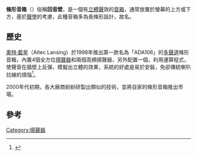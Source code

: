 '''條形音箱'''（{{lang-en|'''Soundbar'''}}）俗稱'''回音壁'''，是一個有[[立體聲|立體聲]]效的[[音箱|音箱]]，通常放置於螢幕的上方或下方，基於[[聲學|聲學]]的考慮，此種音箱多為長條形設計，故名。

==歷史==
[[奧特·藍星|奧特·藍星]]（Altec Lansing）於1998年推出第一款名為「ADA106」的[[多聲道|多聲道]]條形音箱，內置4個{{convert|3|in|cm}}全方位[[揚聲器|揚聲器]]和兩個{{convert|1|in|cm}}高頻揚聲器，另外配置一個{{convert|8|in|cm}}{{link-en|超低音揚聲器|Subwoofer}}，利用運算程式，使聲音在牆壁上反彈，模擬出立體的效果，系統的好處是易於安裝，免卻傳統喇叭拉線的煩惱<ref>{{cite web |url=http://www.tradeloop.com/computer_parts/detail/?k=ADA106 |title=Altec Lansing ADA106 ADA106 Surround Speaker Set Altec Lansi |publisher=Tradeloop.com |date= |accessdate=2013-08-29 |archive-url=https://web.archive.org/web/20140714215026/http://www.tradeloop.com/computer_parts/detail/?k=ADA106 |archive-date=2014-07-14 |dead-url=yes }}</ref>。

2000年代初期，各大廠商紛紛研製出類似的技術，並將自家的條形音箱推出市場。

==參考==
{{reflist}}

[[Category:揚聲器|Category:揚聲器]]